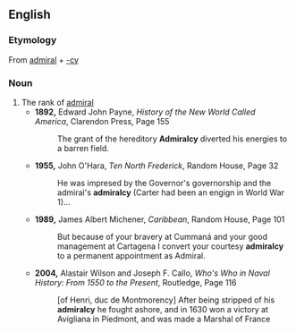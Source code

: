 ==English==

===Etymology===
From [[admiral]] + [[-cy]]

===Noun===
{{en-noun|-}}

#The rank of [[admiral]]
#*'''1892,''' Edward John Payne, ''History of the New World Called America'', Clarendon Press, Page 155
#*:The grant of the hereditory '''Admiralcy''' diverted his energies to a barren field.
#*'''1955,''' John O'Hara, ''Ten North Frederick'', Random House, Page 32
#*:He was impresed by the Governor's governorship and the admiral's '''admiralcy''' (Carter had been an engign in World War 1)...
#*'''1989,''' James Albert Michener, ''Caribbean'', Random House, Page 101
#*:But because of your bravery at Cummaná and your good management at Cartagena I convert your courtesy '''admiralcy''' to a permanent appointment as Admiral. 
#*'''2004,''' Alastair Wilson and Joseph F. Callo, ''Who's Who in Naval History: From 1550 to the Present'', Routledge, Page 116
#*:[of Henri, duc de Montmorency] After being stripped of his '''admiralcy''' he fought ashore, and in 1630 won a victory at Avigliana in Piedmont, and was made a Marshal of France
